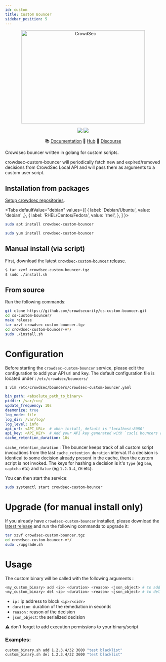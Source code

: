 ```yaml
---
id: custom
title: Custom Bouncer
sidebar_position: 5
---
```




<p align="center">
<img src={useBaseUrl('/img/crowdsec_custom.svg')} alt="CrowdSec" title="CrowdSec" width="400" height="300" />
</p>
<p align="center">
<img src="https://img.shields.io/badge/build-pass-green"></img>
<img src="https://img.shields.io/badge/tests-pass-green"></img>
</p>
<p align="center">
&#x1F4DA; <a href="#installation/">Documentation</a>
&#x1F4A0; <a href="https://hub.crowdsec.net">Hub</a>
&#128172; <a href="https://discourse.crowdsec.net">Discourse </a>
</p>


Crowdsec bouncer written in golang for custom scripts.

crowdsec-custom-bouncer will periodically fetch new and expired/removed decisions from CrowdSec Local API and will pass them as arguments to a custom user script.

## Installation from packages

[Setup crowdsec repositories](/getting_started/install.mdx#install-our-repositories).

<Tabs
  defaultValue="debian"
  values={[
    { label: 'Debian/Ubuntu', value: 'debian' ,},
    { label: 'RHEL/Centos/Fedora', value: 'rhel', },
  ]
}>
<TabItem value="debian">

```bash
sudo apt install crowdsec-custom-bouncer
```

</TabItem>
<TabItem value="rhel">

```bash
sudo yum install crowdsec-custom-bouncer
```

</TabItem>

</Tabs>




## Manual install (via script)

First, download the latest [`crowdsec-custom-bouncer` release](https://github.com/crowdsecurity/cs-custom-bouncer/releases).

```sh
$ tar xzvf crowdsec-custom-bouncer.tgz
$ sudo ./install.sh
```

## From source

Run the following commands:

```bash
git clone https://github.com/crowdsecurity/cs-custom-bouncer.git
cd cs-custom-bouncer/
make release
tar xzvf crowdsec-custom-bouncer.tgz
cd crowdsec-custom-bouncer-v*/
sudo ./install.sh
```

# Configuration

Before starting the `crowdsec-custom-bouncer` service, please edit the configuration to add your API url and key.
The default configuration file is located under : `/etc/crowdsec/bouncers/`

```sh
$ vim /etc/crowdsec/bouncers/crowdsec-custom-bouncer.yaml
```

```yaml
bin_path: <absolute_path_to_binary>
piddir: /var/run/
update_frequency: 10s
daemonize: true
log_mode: file
log_dir: /var/log/
log_level: info
api_url: <API_URL>  # when install, default is "localhost:8080"
api_key: <API_KEY>  # Add your API key generated with `cscli bouncers add --name <bouncer_name>`
cache_retention_duration: 10s 
```

`cache_retention_duration` : The bouncer keeps track of all custom script invocations from the last `cache_retention_duration` interval. If a decision is identical to some decision already present in the cache, then the custom script is not invoked. The keys for hashing a decision is it's `Type` (eg `ban`, `captcha` etc) and `Value` (eg `1.2.3.4`,  `CH` etc).

You can then start the service:

```sh
sudo systemctl start crowdsec-custom-bouncer
```

# Upgrade (for manual install only)

If you already have `crowdsec-custom-bouncer` installed, please download the [latest release](https://github.com/crowdsecurity/cs-custom-bouncer/releases) and run the following commands to upgrade it:

```bash
tar xzvf crowdsec-custom-bouncer.tgz
cd crowdsec-custom-bouncer-v*/
sudo ./upgrade.sh
```

# Usage

The custom binary will be called with the following arguments :

```bash
<my_custom_binary> add <ip> <duration> <reason> <json_object> # to add an IP address
<my_custom_binary> del <ip> <duration> <reason> <json_object> # to del an IP address
```

- `ip` : ip address to block `<ip>/<cidr>`
- `duration`: duration of the remediation in seconds
- `reason` : reason of the decision
- `json_object`: the serialized decision

:warning: don't forget to add execution permissions to your binary/script

### Examples:

```bash
custom_binary.sh add 1.2.3.4/32 3600 "test blacklist"
custom_binary.sh del 1.2.3.4/32 3600 "test blacklist"
```

